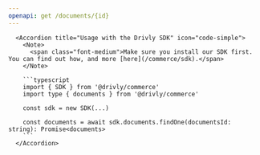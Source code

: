 ```yaml
---
openapi: get /documents/{id}
---
```


      <Accordion title="Usage with the Drivly SDK" icon="code-simple">
        <Note>
          <span class="font-medium">Make sure you install our SDK first. You can find out how, and more [here](/commerce/sdk).</span>
        </Note>

        ```typescript
        import { SDK } from '@drivly/commerce'
        import type { documents } from '@drivly/commerce'

        const sdk = new SDK(...)

        const documents = await sdk.documents.findOne(documentsId: string): Promise<documents>
        ```
      </Accordion>

